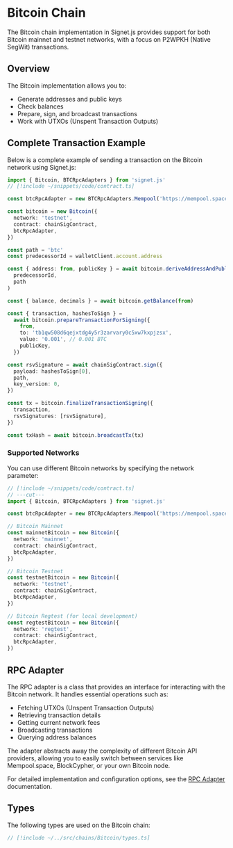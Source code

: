 # Bitcoin Chain

The Bitcoin chain implementation in Signet.js provides support for both Bitcoin mainnet and testnet networks, with a focus on P2WPKH (Native SegWit) transactions.

## Overview

The Bitcoin implementation allows you to:

- Generate addresses and public keys
- Check balances
- Prepare, sign, and broadcast transactions
- Work with UTXOs (Unspent Transaction Outputs)

## Complete Transaction Example

Below is a complete example of sending a transaction on the Bitcoin network using Signet.js:

```ts twoslash
import { Bitcoin, BTCRpcAdapters } from 'signet.js'
// [!include ~/snippets/code/contract.ts]

const btcRpcAdapter = new BTCRpcAdapters.Mempool('https://mempool.space/api')

const bitcoin = new Bitcoin({
  network: 'testnet',
  contract: chainSigContract,
  btcRpcAdapter,
})

const path = 'btc'
const predecessorId = walletClient.account.address

const { address: from, publicKey } = await bitcoin.deriveAddressAndPublicKey(
  predecessorId,
  path
)

const { balance, decimals } = await bitcoin.getBalance(from)

const { transaction, hashesToSign } =
  await bitcoin.prepareTransactionForSigning({
    from,
    to: 'tb1qw508d6qejxtdg4y5r3zarvary0c5xw7kxpjzsx',
    value: '0.001', // 0.001 BTC
    publicKey,
  })

const rsvSignature = await chainSigContract.sign({
  payload: hashesToSign[0],
  path,
  key_version: 0,
})

const tx = bitcoin.finalizeTransactionSigning({
  transaction,
  rsvSignatures: [rsvSignature],
})

const txHash = await bitcoin.broadcastTx(tx)
```

### Supported Networks

You can use different Bitcoin networks by specifying the network parameter:

```ts twoslash
// [!include ~/snippets/code/contract.ts]
// ---cut---
import { Bitcoin, BTCRpcAdapters } from 'signet.js'

const btcRpcAdapter = new BTCRpcAdapters.Mempool('https://mempool.space/api')

// Bitcoin Mainnet
const mainnetBitcoin = new Bitcoin({
  network: 'mainnet',
  contract: chainSigContract,
  btcRpcAdapter,
})

// Bitcoin Testnet
const testnetBitcoin = new Bitcoin({
  network: 'testnet',
  contract: chainSigContract,
  btcRpcAdapter,
})

// Bitcoin Regtest (for local development)
const regtestBitcoin = new Bitcoin({
  network: 'regtest',
  contract: chainSigContract,
  btcRpcAdapter,
})
```

## RPC Adapter

The RPC adapter is a class that provides an interface for interacting with the Bitcoin network. It handles essential operations such as:

- Fetching UTXOs (Unspent Transaction Outputs)
- Retrieving transaction details
- Getting current network fees
- Broadcasting transactions
- Querying address balances

The adapter abstracts away the complexity of different Bitcoin API providers, allowing you to easily switch between services like Mempool.space, BlockCypher, or your own Bitcoin node.

For detailed implementation and configuration options, see the [RPC Adapter](/signetjs/chains/bitcoin/btc-rpc-adapter) documentation.

## Types

The following types are used on the Bitcoin chain:

```ts twoslash
// [!include ~/../src/chains/Bitcoin/types.ts]
```
